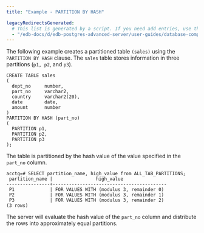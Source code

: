 ```yaml
---
title: "Example - PARTITION BY HASH"

legacyRedirectsGenerated:
  # This list is generated by a script. If you need add entries, use the `legacyRedirects` key.
  - "/edb-docs/d/edb-postgres-advanced-server/user-guides/database-compatibility-table-partitioning-guide/13/example_partition_by_hash.html"
---
```


<div id="example_partition_by_hash" class="registered_link"></div>

The following example creates a partitioned table `(sales)` using the `PARTITION BY HASH` clause. The `sales` table stores information in three partitions (`p1, p2`, and `p3`).

```text
CREATE TABLE sales
(
  dept_no     number,
  part_no     varchar2,
  country     varchar2(20),
  date        date,
  amount      number
)
PARTITION BY HASH (part_no)
(
  PARTITION p1,
  PARTITION p2,
  PARTITION p3
);
```

The table is partitioned by the hash value of the value specified in the `part_no` column.

```text
acctg=# SELECT partition_name, high_value from ALL_TAB_PARTITIONS;
 partition_name |                high_value
----------------+------------------------------------------
 P1             | FOR VALUES WITH (modulus 3, remainder 0)
 P2             | FOR VALUES WITH (modulus 3, remainder 1)
 P3             | FOR VALUES WITH (modulus 3, remainder 2)
(3 rows)
```

The server will evaluate the hash value of the `part_no` column and distribute the rows into approximately equal partitions.
